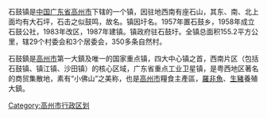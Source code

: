 {{coord|21|49|33|N|110|46|00|E|region:CN_type:city_source:dewiki|display=title}}
{{中国乡级行政区<!---乡级行政区专用模板--->
|行政区全称 = 石鼓镇
|景观照片文件名 = 
|景观照片描述 = 石鼓镇田园风光
|位置图文件名 = Shigulocation.jpg
|位置图描述 = 石鼓在[[高州市|高州市]]的位置
|汉语拼音 = Shi<sup>2</sup>Gu<sup>3</sup>
|通用拼音 = Sek<sup>6</sup>Gu<sup>2</sup>（[[粤语拼音|粤语拼音]]）
|上级行政区 = [[广东省|广东省]][[高州市|高州市]]
|行政区类别 = [[镇|镇]]
|行政区划代码 = 440982
|建置时间 =  
|地理坐标 = 21°49'N，110°46'E
|行政区划 = 32
|村委会 = 29
|居委会 = 3
|总面积 = 155.2平方公里
|户籍人口 = 58477
|户籍人口年份 = 2000 
|人口密度 = 
|GDP = 35.05亿元
|GDP年份 = 2010
|邮政编码 = 525252
|电话区号 = 0668
|毗邻 = 金塘镇、石仔岭  沙田  镇江
|政府驻地 = 石鼓圩
|官方网站 = 
|网站名称 = 
}}
石鼓镇是[[中国|中国]][[广东省|广东省]][[高州市|高州市]]下辖的一个镇，因驻地西南有座石山，其东、南、北上面均有大石坪，石击之似鼓鸣，故名。镇因圩名。1957年置石鼓乡，1958年成立石鼓公社，1983年改区，1987年建镇。镇政府驻石鼓圩。全镇总面积155.2平方公里，辖29个村委会和3个居委会，350多条自然村。

石鼓鎮是[[高州市|高州市]]第一大鎮及唯一的国家重点镇，四大中心镇之首，西南片区（包括石鼓镇、镇江镇、沙田镇）的核心区域，广东省重点工业卫星镇，是粤西地区著名的商贸集散地，素有“小佛山”之美称，也是[[高州市|高州市]]糧食主產區，[[羅非魚|羅非魚]]、[[生豬|生豬]]養殖大鎮。

{{GD-stub}}
[[Category:高州市行政区划|Category:高州市行政区划]]